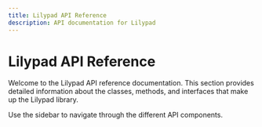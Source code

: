 ```yaml
---
title: Lilypad API Reference
description: API documentation for Lilypad
---
```


# Lilypad API Reference

Welcome to the Lilypad API reference documentation. This section provides detailed information about the classes, methods, and interfaces that make up the Lilypad library.

Use the sidebar to navigate through the different API components.